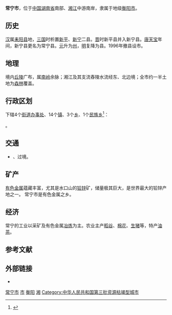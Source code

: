 {{Redirect|常宁}}
{{更新|time=2019-04-13T14:21:30+00:00}}
{{Infobox China County
|county          = 常宁市
|Belong          = [[湖南省|湖南省]][[衡阳市|衡阳市]]
|Types           = [[县级市|县级市]]
|area_total      = 2046
|census yr       = 2015年
|population_total= 101
|post code       = 421500
|phone code      = 734
|coordinate = {{coord|display=it}}
}}

'''常宁市'''，位于[[中华人民共和国|中国]][[湖南省|湖南省]]南部、[[湘江|湘江]]中游南岸，隶属于地级[[衡阳市|衡阳市]]。

==历史==
[[汉朝|汉]]属[[耒阳县|耒阳县]]地，[[三国|三国]]时析置[[新平县_(古代)|新平]]、[[新宁县_(古代)|新宁]]二县。[[晋朝|晋]]时新平县并入新宁县。[[唐朝|唐]][[天宝_(唐朝)|天宝]]年间，新宁县更名为常宁县。[[元朝|元]]升为[[常宁州|州]]，[[明朝|明]]复降为县。1996年撤县设市。

==地理==
境内[[丘陵|丘陵]]广布，属[[南岭|南岭]]余脉；湘江及其支流舂陵水流经东、北边境；全市约一半土地为[[森林|森林]]覆盖。

== 行政区划 ==
{{PAGENAMEBASE}}下辖4个[[街道办事处|街道办事处]]、14个[[行政建制镇|镇]]、3个[[乡_(中华人民共和国)|乡]]、1个[[民族乡|民族乡]]<ref>{{PRC admin/ref sgc|43/04/82}}</ref>：

{{PRC admin/children|43/04/82}}。

== 交通 ==
* {{中国国道名|234}}、{{中国国道名|356}}过境。

==矿产==
[[有色金属|有色金属]]蕴藏丰富，尤其是水口山的[[铅|铅]][[锌|锌]]矿，储量极其巨大，是世界最大的铅锌产地之一。
常宁市是有色金属之乡。

==经济==
常宁的工业以采矿及有色金属[[冶炼|冶炼]]为主。农业主产[[稻谷|稻谷]]、[[棉花|棉花]]、[[生猪|生猪]]等，特产[[油茶|油茶]]。

== 参考文献 ==
{{Wikisource|民政部关于湖南省撤销常宁县设立常宁市的批复}}
{{reflist}}

== 外部链接 ==
* {{Official website|http://www.hnchangning.gov.cn/|name=常宁市人民政府}}

{{常宁市行政区划}}
{{衡阳市行政区划}}
{{湖南行政区划}}
{{中国资源枯竭城市}}

[[Category:常宁市|]]
[[Category:衡阳区县市|市]]
[[Category:湖南县级市|衡阳]]
[[Category:中国小城市|湘]]
[[Category:中华人民共和国第三批资源枯竭型城市|Category:中华人民共和国第三批资源枯竭型城市]]